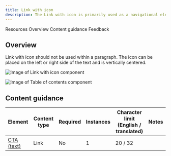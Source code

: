 ```yaml
---
title: Link with icon
description: The Link with icon is primarily used as a navigational element with an icon as an indicator to the destination or type of content being referenced.
---
```



<ComponentDescription name="Link with icon" type="ui" />

<AnchorLinks>

<AnchorLink>Resources</AnchorLink>
<AnchorLink>Overview</AnchorLink>
<AnchorLink>Content guidance</AnchorLink>
<AnchorLink>Feedback</AnchorLink>
  
</AnchorLinks>

<ResourceLinks name="Link with icon" type="ui" />

## Overview

Link with icon should not be used within a paragraph. The icon can be placed on the left or right side of the text and is vertically centered.

<Row>
<Column colMd={8} colLg={8}>

![Image of Link with icon component](../../images/component/link-with-icon/link-with-icon-default.jpg)

</Column>
</Row>

<Title>Use case</Title>

![Image of Table of contents component](../../images/component/link-with-icon/link-with-icon-use-case.jpg)

## Content guidance

| Element                                                                  | Content type | Required | Instances | Character limit <br/>(English / translated) | Notes |
| ------------------------------------------------------------------------ | ------------ | -------- | --------- | ------------------------------------------- | ----- |
| [CTA (text)](https://www.ibm.com/standards/carbon/components/cta#styles) | Link         | No       | 1         | 20 / 32                                     |       |

<ComponentFooter name="Link with icon" type="ui" />
